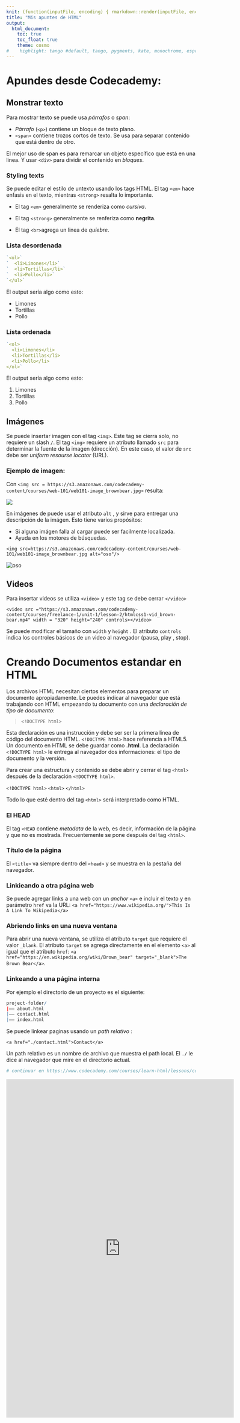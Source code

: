```yaml
---
knit: (function(inputFile, encoding) { rmarkdown::render(inputFile, encoding = encoding, output_file = paste0(dirname(inputFile),'/docs/index.html')) }) # aquí se fijó el nombre del documento generado en rmarkdown y la dirección '/docs/index.html' 
title: "Mis apuntes de HTML"
output: 
  html_document:
    toc: true
    toc_float: true
    theme: cosmo 
#    highlight: tango #default, tango, pygments, kate, monochrome, espresso, zenburn, haddock, and textmate
---
```


# Apundes desde Codecademy: 

## Monstrar texto

Para mostrar texto se puede usa *párrafos* o *span*:

* *Párrafo* (`<p>`) contiene un bloque de texto plano.
* `<span>` contiene trozos cortos de texto. Se usa para separar contenido que está dentro de otro. 

El mejor uso de span es para remarcar un objeto específico que está en una linea. Y usar `<div>` para dividir el contenido en *bloques*. 

### Styling texts

Se puede editar el estilo de untexto usando los tags HTML. El tag `<em>` hace enfasis en el texto, mientras `<strong>` resalta lo importante.

* El tag `<em>` generalmente se renderiza como *cursiva*.
* El tag `<strong>` generalmente se renferiza como **negrita**.

* El tag `<br>`agrega un linea de *quiebre*.

### Lista desordenada
```r
`<ul>`
`  <li>Limones</li>`
`  <li>Tortillas</li>`
`  <li>Pollo</li>`
`</ul>`
```

El output sería algo como esto:

* Limones
* Tortillas
* Pollo

### Lista ordenada
```r
`<ol>
  <li>Limones</li>
  <li>Tortillas</li>
  <li>Pollo</li>
</ol>`
```

El output sería algo como esto:

1. Limones
2. Tortillas
3. Pollo

## Imágenes

Se puede insertar imagen con el tag `<img>`. Este tag se cierra solo, no requiere un slash `/`. 
El tag `<img>` requiere un atributo llamado `src` para determinar la fuente de la imagen (dirección). En este caso, el valor de `src` debe ser *uniform resourse locator* (URL). 

### Ejemplo de imagen:

Con `<img src = https://s3.amazonaws.com/codecademy-content/courses/web-101/web101-image_brownbear.jpg>` resulta:

<img src = https://s3.amazonaws.com/codecademy-content/courses/web-101/web101-image_brownbear.jpg>

En imágenes de puede usar el atributo `alt` , y sirve para entregar una descripción de la imágen. Esto tiene varios propósitos:

* Si alguna imágen falla al cargar puede ser facilmente localizada.
* Ayuda en los motores de búsquedas.


`<img src=https://s3.amazonaws.com/codecademy-content/courses/web-101/web101-image_brownbear.jpg alt="oso"/>`

<img src = https://s3.amazonaws.com/codecademy-content/courses/web-101/web101-image_brownbear.jpg alt = "oso" />

## Videos

Para insertar videos se utiliza `<video>` y este tag se debe cerrar `</video>` 

`<video src ="https://s3.amazonaws.com/codecademy-content/courses/freelance-1/unit-1/lesson-2/htmlcss1-vid_brown-bear.mp4" width = "320" height="240" controls></video>`

Se puede modificar el tamaño con `width` y `height` . El atributo `controls` indica los controles básicos de un video al navegador (pausa, play , stop).




# Creando Documentos estandar en HTML  


Los archivos HTML necesitan ciertos elementos para preparar un documento apropiadamente. Le puedes indicar al navegador que está trabajando con HTML empezando tu documento con una *declaración de tipo de documento*: 

> `<!DOCTYPE html>`

Esta declaración es una instrucción y debe ser ser la primera linea de código del documento HTML. `<!DOCTYPE html>` hace referencia a HTML5. Un documento en HTML se debe guardar como **.html**. La declaración `<!DOCTYPE html>` le entrega al navegador dos informaciones: el tipo de documento y la versión. 

Para crear una estructura y contenido se debe abrir y cerrar el tag `<html>` después de la declaración `<!DOCTYPE html>`. 

`<!DOCTYPE html>`
`<html>`
` `
`</html>`

Todo lo que esté dentro del tag `<html>` será interpretado como HTML.

### El HEAD

El tag `<HEAD` contiene *metadata* de la web, es decir, información de la página y que no es mostrada. Frecuentemente se pone después del tag `<html>`.

### Título de la página

El `<title>` va siempre dentro del `<head>` y se muestra en la pestaña del navegador.

### Linkieando a otra página web

Se puede agregar links a una web con un *anchor* `<a>` e incluir el texto y en parámetro `href` va la URL: `<a href="https://www.wikipedia.org/">This Is A Link To Wikipedia</a>`

### Abriendo links en una nueva ventana

Para abrir una nueva ventana, se utiliza el atributo `target` que requiere el valor `_blank`. El atributo `target` se agrega directamente en el elemento `<a>` al igual que el atributo `href`: `<a href="https://en.wikipedia.org/wiki/Brown_bear" target="_blank">The Brown Bear</a>`.

### Linkeando a una página interna

Por ejemplo el directorio de un proyecto es el siguiente:

```r
project-folder/  
|—— about.html  
|—— contact.html  
|—— index.html
```


Se puede linkear paginas usando un *path relativo* :

`<a href="./contact.html">Contact</a>`

Un path relativo es un nombre de archivo que muestra el path local. El `./` le dice al navegador que mire en el directorio actual.

```r
# continuar en https://www.codecademy.com/courses/learn-html/lessons/common-html-elements/exercises/linking-at-will-html?action=resume_content_item
```


<div class = "l-page">
<iframe src="https://psaid.shinyapps.io/AInsigne/" width="120%" height="900px"
style="border:none;"></iframe>
</div>